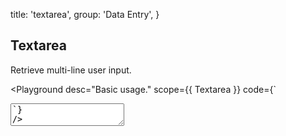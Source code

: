 
  title: 'textarea',
  group: 'Data Entry',
}

## Textarea

Retrieve multi-line user input.

<Playground
  desc="Basic usage."
  scope={{ Textarea }}
  code={`
<Textarea placeholder="Please enter a description." />
`}
/>

<Playground
  title="width"
  desc="Specify width manually."
  scope={{ Textarea }}
  code={`
<Textarea width="100%" placeholder="Now is the optimal workflow for frontend teams. All-in-one: Static and JAMstack deployment, Serverless Functions, and Global CDN." />
`}
/>

<Playground
  title="disabled"
  desc="Disable interactive textarea."
  scope={{ Textarea }}
  code={`
<Textarea width="100%" disabled placeholder="Now is the optimal workflow for frontend teams. All-in-one: Static and JAMstack deployment, Serverless Functions, and Global CDN." />
`}
/>

<Playground
  title="Type"
  desc="Differentiate states by color."
  scope={{ Textarea, Spacer }}
  code={`
<>
  <Textarea type="success" minHeight="65px" value="Success" />
  <Spacer w={.5} inline />
  <Textarea type="secondary" minHeight="65px" value="Secondary" />
  <Spacer h={.5} />
  <Textarea type="warning" minHeight="65px" value="Warning" />
  <Spacer w={.5} inline />
  <Textarea type="error" minHeight="65px" value="Error" />
</>
`}
/>

<Playground
  title="get change"
  desc="Capture changes in textarea."
  scope={{ Textarea, useState }}
  code={`
() => {
  const [value, setValue] = useState()
  const handler = (e) => {
    setValue(e.target.value)
    console.log(e.target.value)
  }
  return (
    <Textarea width="100%"
     value={value}
     onChange={handler}
     placeholder="Now is the optimal workflow for frontend teams. All-in-one: Static and JAMstack deployment, Serverless Functions, and Global CDN." />
  )
}
`}
/>

<Playground
  title={
    <>
      With <Code>useInput</Code>
    </>
  }
  desc="Use `hooks` to capture changes."
  scope={{ Textarea, useInput, Button, Spacer }}
  code={`
() => {
  const { setState, reset, bindings } = useInput('Now is the optimal workflow for frontend teams. All-in-one: Static and JAMstack deployment, Serverless Functions, and Global CDN.')
  return (
    <>
      <Textarea width="100%" {...bindings}/>
      <Spacer h={.5} />
      <Button auto type="secondary" size="small" onClick={() => setState(Math.random().toString(32))}>set value</Button>
      <Spacer h={.5} />
      <Button auto size="small" onClick={() => reset()}>reset value</Button>
    </>
  )
}
`}
/>

<Playground
  title="Imperative API"
  desc="Update component in an uncontrolled way."
  scope={{ Textarea, Spacer, Button }}
  code={`
() => {
  const ref = React.useRef(null)
  const setChange = () => {
    ref && (ref.current.value = Math.random().toString(32))
  }
  return (
    <>
      <Textarea initialValue="Hello" onChange={e => console.log(e.target.value)} ref={ref} />
      <Spacer h={.5} />
      <Button auto type="secondary" size="small"
        onClick={setChange}>set value</Button>
    </>
  )
}
`}
/>

<Attributes edit="/pages/en-us/components/textarea.mdx">
<Attributes.Title alias="Input.Textarea">Textarea.Props</Attributes.Title>

| Attribute        | Description           | Type                             | Accepted values                                                  | Default   |
| ---------------- | --------------------- | -------------------------------- | ---------------------------------------------------------------- | --------- |
| **value**        | textarea value        | `string`                         | -                                                                | -         |
| **initialValue** | textarea value        | `string`                         | -                                                                | -         |
| **placeholder**  | placeholder           | `string`                         | -                                                                | -         |
| **type**         | current type          | `NormalTypes`                    | [TextareaType](#textareatype)                                    | `default` |
| **readOnly**     | native attr           | `boolean`                        | -                                                                | `false`   |
| **disabled**     | disable input         | `boolean`                        | -                                                                | `false`   |
| **width**        | set width string      | `string`                         | -                                                                | `initial` |
| **minHeight**    | set min-height string | `string`                         | -                                                                | -         |
| **onChange**     | change event          | `(e: React.ChangeEvent) => void` | -                                                                | -         |
| **resize**       | CSS attribute         | `string`                         | `'none', 'both', 'horizontal', 'vertical', 'initial', 'inherit'` | `none`    |
| ...              | native props          | `TextareaHTMLAttributes`         | `'form', 'id', 'className', ...`                                 | -         |

<Attributes.Title>useInput</Attributes.Title>

```ts
type useInput = (
  initialValue: string,
) => {
  state: string
  setState: Dispatch<SetStateAction<string>>
  currentRef: MutableRefObject<string>
  reset: () => void
  bindings: {
    value: string
    onChange: (event: React.ChangeEvent<HTMLInputElement>) => void
  }
}
```

<Attributes.Title>TextareaType</Attributes.Title>

```ts
type TextareaType = 'default' | 'secondary' | 'success' | 'warning' | 'error'
```

</Attributes>

